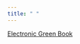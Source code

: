 ```yaml
---
title: " "
---
```


::: text-center
<a href="https://lvr-explore.shinyapps.io/shinyGreenbook/" button type="button" class="btn btn-lg btn-info w-120">Electronic Green Book</button> </a>
:::
